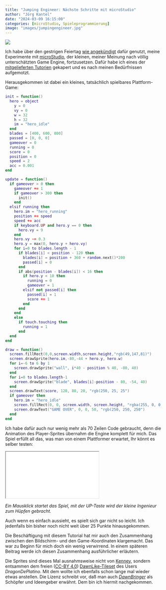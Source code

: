 ```yaml
---
title: "Jumping Engineer: Nächste Schritte mit microStudio"
author: "Jörg Kantel"
date: "2024-03-09 16:15:00"
categories: [microStudio, Spieleprogrammierung]
image: "images/jumpingengineer.jpg"
---
```


[![](images/jumpingengineer-b.jpg)](https://www.flickr.com/photos/schockwellenreiter/53576692851/)

Ich habe über den gestrigen Feiertag [wie angekündigt](https://kantel.github.io/posts/2024030603_microstudio/) dafür genutzt, meine Experimente mit [microStudio](http://cognitiones.kantel-chaos-team.de/multimedia/spieleprogrammierung/microstudio.html), der kleinen, meiner Meinung nach völlig unterschätzten Game Engine, fortzusetzen. Dafür habe ich eines der [mitgelieferten Tutorien](https://microstudio.dev/projects/tutorialcreateagame/code/) gekapert und es nach meinen Bedürfnissen aufgemotzt.

Herausgekommen ist dabei ein kleines, tatsächlich spielbares Plattform-Game:

~~~lua
init = function()
  hero = object
    y = 0
    vy = 0
    w = 32
    h = 32
    im = "hero_idle"
  end
  blades = [400, 600, 800]
  passed = [0, 0, 0]
  gameover = 0
  running = 0
  score = 0
  position = 0
  speed = 2
  acc = 0.001
end

update = function()
  if gameover > 0 then
    gameover += 1
    if gameover > 300 then
      init()
    end
  elsif running then
    hero.im = "hero_running"
    position += speed
    speed += acc
    if keyboard.UP and hero.y == 0 then
      hero.vy = 9
    end
    hero.vy -= 0.3
    hero.y = max(0, hero.y + hero.vy)
    for i=0 to blades.length - 1
      if blades[i] < position - 120 then
        blades[i] = position + 360 + random.next()*200
        passed[i] = 0
      end
      if abs(position - blades[i]) < 16 then
        if hero.y < 10 then
          running = 0
          gameover = 1
        elsif not passed[i] then
          passed[i] = 1
          score += 1
        end
      end
    end
    else
      if touch.touching then
        running = 1
      end
  end
end

draw = function()
  screen.fillRect(0,0,screen.width,screen.height,"rgb(49,147,81)")
  screen.drawSprite(hero.im,-80,-44 + hero.y, hero.w)
  for i=-6 to 6 by 1
    screen.drawSprite("wall", i*40 - position % 40, -80, 40)
  end
  for i=0 to blades.length-1
    screen.drawSprite("blade", blades[i]-position - 80, -54, 40)
  end
  screen.drawText(score, 120, 80, 20, "rgb(250, 25, 25")
  if gameover then
    hero.im = "hero_idle"
    screen.fillRect(0, 0, screen.width, screen.height, "rgba(255, 0, 0, 0.5")
    screen.drawText("GAME OVER", 0, 0, 50, "rgb(250, 250, 250")
  end
end
~~~

Ich habe dafür auch nur wenig mehr als 70 Zeilen Code gebraucht, denn die Animation des Player-Sprites übernahm die Engine komplett für mich. Das Spiel erfüllt all das, was man von einem Plattformer erwartet, Ihr könnt es selber testen:

<iframe src="jumpingengineer/index.html" class="if16_9" name="Jumping Engineer"></iframe>

*Ein Mausklick startet das Spiel, mit der UP-Taste wird der kleine Ingenieur zum Hüpfen gebracht.*

Auch wenn es einfach aussieht, es spielt sich gar nicht so leicht. Ich jedenfalls bin bisher noch nicht weit über 25 Punkte hinausgekommen.

Die Beschäftigung mit diesem Tutorial hat mir auch den Zusammenhang zwischen den Bildschirm- und den Game-Koordinaten klargemacht. Das war zu Beginn für mich doch ein wenig verwirrend. In einem späteren Beitrag werde ich diesen Zusammenhang ausführlicher erläutern.

Die Sprites sind dieses Mal ausnahmsweise nicht von [Kenney](https://kenney.nl/assets), sondern entsammen dem freien ([CC-BY 4.0](https://creativecommons.org/licenses/by/4.0/)) [DawnLike-Tileset](https://opengameart.org/content/dawnlike-16x16-universal-rogue-like-tileset-v181) des Users *DragonDePlatino*. Mit dem wollte ich ebenfalls schon lange mal wieder etwas anstellen. Die Lizenz schreibt vor, daß man auch *[DawnBringer](https://opengameart.org/art-search-advanced?field_art_tags_tid=DawnBringer)* als Schöpfer und Ideengeber erwähnt. Dem bin ich hiermit nachgekommen.